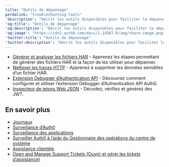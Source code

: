 ```yaml
---
title: "Outils de dépannage"
permalink: "troubleshooting-tools"
'description': "Décrit les outils disponibles pour faciliter le dépannage."
'og:title': "Outils de dépannage"
'og:description': "Décrit les outils disponibles pour faciliter le dépannage."
'og:image': "https://cdn2.auth0.com/docs/1.14567.0/img/share-image.png"
'twitter:title': "Outils de dépannage"
'twitter:description': "Décrit les outils disponibles pour faciliter le dépannage."
---
```


* [Générer et analyser les fichiers HAR](/docs/fr-ca/troubleshoot/troubleshooting-tools/generate-and-analyze-har-files) - Apprenez les étapes permettant de générer des fichiers HAR et la façon de les utiliser pour dépanner.
* [Nettoyer les traces HTTP](/docs/fr-ca/troubleshoot/troubleshooting-tools/sanitize-http-traces) - Apprenez à supprimer les données sensibles d’un fichier HAR.
* [Extension Debugger d’Authentication API](/docs/fr-ca/customize/extensions/authentication-api-debugger-extension) - Découvrez comment configurer et utiliser l’extension Debugger d’Authentication API Auth0.
* [Inspecteur de jetons Web JSON](https://jwt.io/) - Décodez, vérifiez et générez des <Tooltip href="/docs/fr-ca/glossary?term=json-web-token" tip="Jeton Web JSON (JWT)
Format standard de jeton d’ID (et souvent de jeton d’accès) utilisé pour représenter en toute sécurité des demandes entre deux parties." cta="Voir le glossaire">JWT</Tooltip>.

## En savoir plus

* [Journaux](/docs/fr-ca/deploy-monitor/logs)
* [Surveillance d’Auth0](/docs/fr-ca/deploy-monitor/monitor)
* [Surveillance des applications](/docs/fr-ca/deploy-monitor/monitor/monitor-applications)
* [Surveiller Auth0 à l’aide du Gestionnaire des opérations du centre de système](/docs/fr-ca/deploy-monitor/monitor/monitor-using-scom)
* [Assistance clientèle](/docs/fr-ca/troubleshoot/customer-support)
* [Open and Manage Support Tickets (Ouvrir et gérer les tickets d’assistance)](/docs/fr-ca/troubleshoot/customer-support/open-and-manage-support-tickets)